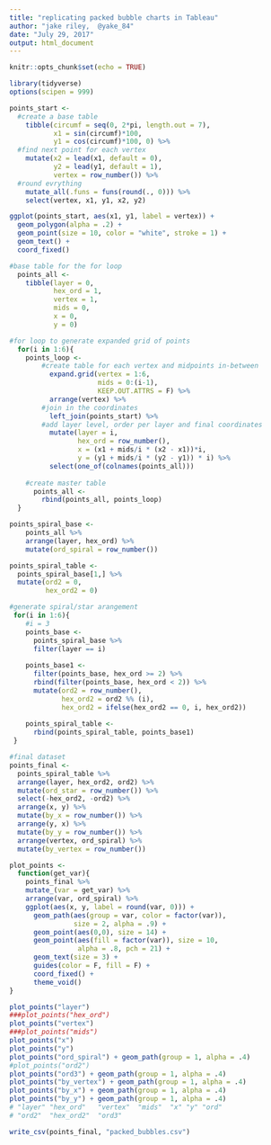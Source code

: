 ```yaml
---
title: "replicating packed bubble charts in Tableau"
author: "jake riley,  @yake_84"
date: "July 29, 2017"
output: html_document
---
```


```r
knitr::opts_chunk$set(echo = TRUE)
```

```r
library(tidyverse)
options(scipen = 999)

points_start <-
  #create a base table
    tibble(circumf = seq(0, 2*pi, length.out = 7),
           x1 = sin(circumf)*100,
           y1 = cos(circumf)*100, 0) %>% 
  #find next point for each vertex   
    mutate(x2 = lead(x1, default = 0),
           y2 = lead(y1, default = 1),
           vertex = row_number()) %>%
  #round evrything  
    mutate_all(.funs = funs(round(., 0))) %>% 
    select(vertex, x1, y1, x2, y2) 
```

```r
ggplot(points_start, aes(x1, y1, label = vertex)) +
  geom_polygon(alpha = .2) +
  geom_point(size = 10, color = "white", stroke = 1) +
  geom_text() +
  coord_fixed()
```


```r
#base table for the for loop
  points_all <-
    tibble(layer = 0, 
           hex_ord = 1, 
           vertex = 1, 
           mids = 0,
           x = 0, 
           y = 0)

#for loop to generate expanded grid of points
  for(i in 1:6){
    points_loop <-
        #create table for each vertex and midpoints in-between
          expand.grid(vertex = 1:6,
                      mids = 0:(i-1),
                      KEEP.OUT.ATTRS = F) %>% 
          arrange(vertex) %>%
        #join in the coordinates
          left_join(points_start) %>%
        #add layer level, order per layer and final coordinates
          mutate(layer = i,
                 hex_ord = row_number(),
                 x = (x1 + mids/i * (x2 - x1))*i,
                 y = (y1 + mids/i * (y2 - y1)) * i) %>% 
          select(one_of(colnames(points_all)))
      
    #create master table
      points_all <-
        rbind(points_all, points_loop)
  }
```

```r
points_spiral_base <-
    points_all %>% 
    arrange(layer, hex_ord) %>% 
    mutate(ord_spiral = row_number()) 

points_spiral_table <-
  points_spiral_base[1,] %>% 
  mutate(ord2 = 0,
         hex_ord2 = 0)

#generate spiral/star arangement
 for(i in 1:6){
    #i = 3
    points_base <-
      points_spiral_base %>% 
      filter(layer == i)
    
    points_base1 <-
      filter(points_base, hex_ord >= 2) %>% 
      rbind(filter(points_base, hex_ord < 2)) %>% 
      mutate(ord2 = row_number(),
             hex_ord2 = ord2 %% (i), 
             hex_ord2 = ifelse(hex_ord2 == 0, i, hex_ord2)) 
     
    points_spiral_table <-
      rbind(points_spiral_table, points_base1)
 }

```

```r
#final dataset
points_final <-
  points_spiral_table %>%
  arrange(layer, hex_ord2, ord2) %>% 
  mutate(ord_star = row_number()) %>% 
  select(-hex_ord2, -ord2) %>% 
  arrange(x, y) %>% 
  mutate(by_x = row_number()) %>% 
  arrange(y, x) %>% 
  mutate(by_y = row_number()) %>% 
  arrange(vertex, ord_spiral) %>% 
  mutate(by_vertex = row_number())
```

```r
plot_points <-
  function(get_var){
    points_final %>% 
    mutate_(var = get_var) %>% 
    arrange(var, ord_spiral) %>% 
    ggplot(aes(x, y, label = round(var, 0))) +
      geom_path(aes(group = var, color = factor(var)), 
                size = 2, alpha = .9) +
      geom_point(aes(0,0), size = 14) +
      geom_point(aes(fill = factor(var)), size = 10, 
                 alpha = .8, pch = 21) +
      geom_text(size = 3) +
      guides(color = F, fill = F) +
      coord_fixed() +
      theme_void()
}

plot_points("layer")
###plot_points("hex_ord")
plot_points("vertex")
###plot_points("mids")
plot_points("x")
plot_points("y")
plot_points("ord_spiral") + geom_path(group = 1, alpha = .4)
#plot_points("ord2")
plot_points("ord3") + geom_path(group = 1, alpha = .4)
plot_points("by_vertex") + geom_path(group = 1, alpha = .4)
plot_points("by_x") + geom_path(group = 1, alpha = .4)
plot_points("by_y") + geom_path(group = 1, alpha = .4)
# "layer" "hex_ord"   "vertex"  "mids"  "x" "y" "ord" 
# "ord2"  "hex_ord2"  "ord3"  

write_csv(points_final, "packed_bubbles.csv")
```
